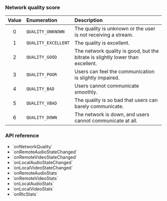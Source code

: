 
<PlatformWrapper platform="unreal">

### Network quality score
 
| Value | Enumeration | Description |
|:-----:|:------------|:------------|
| 0 | `QUALITY_UNKNOWN` | The quality is unknown or the user is not receiving a stream. |
| 1 | `QUALITY_EXCELLENT` | The quality is excellent. |
| 2 | `QUALITY_GOOD` | The network quality is good, but the bitrate is slightly lower than excellent. |
| 3 | `QUALITY_POOR` | Users can feel the communication is slightly impaired. |
| 4 | `QUALITY_BAD` | Users cannot communicate smoothly. |
| 5 | `QUALITY_VBAD` | The quality is so bad that users can barely communicate. |
| 6 | `QUALITY_DOWN` | The network is down, and users cannot communicate at all. |

### API reference

- <Link to="{{global.API_REF_UE_ROOT}}/class_irtcengineeventhandler.html#callback_irtcengineeventhandler_onnetworkquality">`onNetworkQuality`</Link>

- <Link to="{{global.API_REF_UE_ROOT}}/class_irtcengineeventhandler.html#callback_irtcengineeventhandler_onremoteaudiostatechanged">`onRemoteAudioStateChanged`</Link>

- <Link to="{{global.API_REF_UE_ROOT}}/class_irtcengineeventhandler.html#callback_irtcengineeventhandler_onremotevideostatechanged">`onRemoteVideoStateChanged`</Link>

- <Link to="{{global.API_REF_UE_ROOT}}/class_irtcengineeventhandler.html#callback_irtcengineeventhandler_onlocalaudiostatechanged">`onLocalAudioStateChanged`</Link>

- <Link to="{{global.API_REF_UE_ROOT}}/class_irtcengineeventhandler.html#callback_irtcengineeventhandler_onlocalvideostatechanged">`onLocalVideoStateChanged`</Link>

- <Link to="{{global.API_REF_UE_ROOT}}/class_irtcengineeventhandler.html#callback_irtcengineeventhandler_onremoteaudiostats">`onRemoteAudioStats`</Link>

- <Link to="{{global.API_REF_UE_ROOT}}/class_irtcengineeventhandler.html#callback_irtcengineeventhandler_onremotevideostats">`onRemoteVideoStats`</Link>

- <Link to="{{global.API_REF_UE_ROOT}}/class_irtcengineeventhandler.html#callback_irtcengineeventhandler_onlocalaudiostats">`onLocalAudioStats`</Link>

- <Link to="{{global.API_REF_UE_ROOT}}/class_irtcengineeventhandler.html#callback_irtcengineeventhandler_onlocalvideostats">`onLocalVideoStats`</Link>

- <Link to="{{global.API_REF_UE_ROOT}}/class_irtcengineeventhandler.html#callback_irtcengineeventhandler_onrtcstats">`onRtcStats`</Link>

</PlatformWrapper>